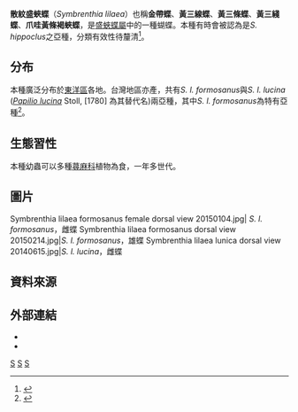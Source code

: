 {{NoteTA
|G1=Butterfly
}}
{{noteTA
| T=zh-cn:散紋盛蛺蝶; zh-hk:散紋盛蛺蝶; zh-tw:散紋盛蛺蝶; zh-sg:散紋盛蛺蝶;
}}

{{Speciesbox
| genus = Symbrenthia
| species = lilaea
| authority = (Hewitson, 1864)
| image = Symbrenthia lilaea formosanus ventral view 20150214.jpg
| image_caption = ''S. l. formosanus''，雄蝶
| synonyms = '''''Symbrenthia hippoclus'''''
}}

'''散紋盛蛺蝶'''（''Symbrenthia lilaea''）也稱'''金帶蝶'''、'''黃三線蝶'''、'''黃三條蝶'''、'''黃三綫蝶'''、'''爪哇黃條褐蛺蝶'''，是[[盛蛺蝶屬|盛蛺蝶屬]]中的一種蝴蝶。本種有時會被認為是''S. hippoclus''之亞種，分類有效性待釐清<ref>{{cite journal|url=http://www.repository.naturalis.nl/document/46743|author=Vane-Wright, R.I. & R. de Jong|title=The butterflies of Sulawesi: annotated checklist for a critical island fauna|journal=Zool. Verh. Leiden|volume=343|year=2003|pages=3–267|access-date=2015-04-09|archive-date=2015-09-24|archive-url=https://web.archive.org/web/20150924115056/http://www.repository.naturalis.nl/document/46743|dead-url=no}}</ref>。

==分布==
本種廣泛分布於[[東洋區|東洋區]]各地。台灣地區亦產，共有''S. l. formosanus''與''S. l. lucina'' (''[http://ftp.funet.fi/pub/sci/bio/life/insecta/lepidoptera/ditrysia/papilionoidea/nymphalidae/nymphalinae/symbrenthia/#hippoclus_lucina Papilio lucina] {{Wayback|url=http://ftp.funet.fi/pub/sci/bio/life/insecta/lepidoptera/ditrysia/papilionoidea/nymphalidae/nymphalinae/symbrenthia/#hippoclus_lucina |date=20160424150101 }}'' Stoll, [1780] 為其替代名)兩亞種，其中''S. l. formosanus''為特有亞種<ref name="978-986-177-668-2">{{cite book|author=徐堉峰 |coauthors= |title=台灣蝴蝶圖鑑．下（蛺蝶） |year=2013 |publisher=晨星出版社 |location=台中市 |isbn=978-986-177-668-2 }}</ref>。

==生態習性==
本種幼蟲可以多種[[蕁麻科|蕁麻科]]植物為食，一年多世代。

==圖片==
<gallery>
Symbrenthia lilaea formosanus female dorsal view 20150104.jpg| ''S. l. formosanus''，雌蝶
Symbrenthia lilaea formosanus dorsal view 20150214.jpg|''S. l. formosanus''，雄蝶
Symbrenthia lilaea lunica dorsal view 20140615.jpg|''S. l. lucina''，雌蝶
</gallery>

==資料來源==
{{reflist}}

==外部連結==
* {{TaiBNET| zh=散紋盛蛺蝶| id=347200| binomial = Symbrenthia lilaea| sub = formosanus | authority=Fruhstorfer, 1908| var= | accessdate=2015/04/09}} 
* {{Commonscat-inline|Symbrenthia hippoclus|散紋盛蛺蝶}}

{{Taxonbar}}

[[Category:1864年描述的昆虫|S]]
[[Category:盛蛺蝶屬|S]]
[[Category:臺灣蝴蝶|S]]